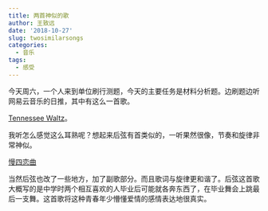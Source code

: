 ```yaml
---
title: 两首神似的歌
author: 王致远
date: '2018-10-27'
slug: twosimilarsongs
categories:
  - 音乐
tags:
  - 感受
---
```


今天周六，一个人来到单位刷行测题，今天的主要任务是材料分析题。边刷题边听网易云音乐的日推，其中有这么一首歌。

[Tennessee Waltz](https://music.163.com/#/song?id=3230714)。

我听怎么感觉这么耳熟呢？想起来后弦有首类似的，一听果然很像，节奏和旋律非常神似。

[慢四恋曲](https://music.163.com/#/song?id=92291)

当然后弦也改了一些地方，加了副歌部分。而且歌词与旋律更和谐了。后弦这首歌大概写的是中学时两个相互喜欢的人毕业后可能就各奔东西了，在毕业舞会上跳最后一支舞。这首歌将这种青春年少懵懂爱情的感情表达地很真实。